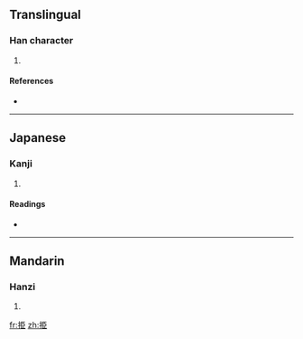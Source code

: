 ==Translingual==

===Han character===
{{Han char|rn=64|rad=手|as=06|sn=9|four=5101<sub>7</sub>|canj=手尸中中 (QSLL)}}

# {{defn|Han|sort=手06}}

====References====
* {{Han ref|kx=0430.070|dkj=12045|dj=0780.010|hdz=31867.050|uh=630B|ud=25355|bh=CED6|bd=52950}}

----

==Japanese==

===Kanji===
{{ja-kanji|grade=|rs=手06}}

# {{defn|Japanese|sort=手06}}

====Readings====
* {{ja-readings|on=[[しん]] (shin), [[きん]] (kin), [[こん]] (kon)|kun=[[たす]] (tasu)}}

----

==Mandarin==

===Hanzi===
{{cmn-hanzi|pin=[[zhèn]] ([[zhen4]])|wg=chen<sup>4</sup>}}

# {{defn|Mandarin|sort=手06}}

[[fr:挋]]
[[zh:挋]]